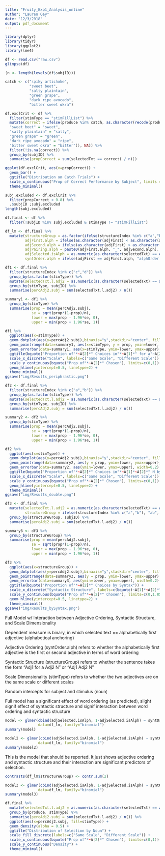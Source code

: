 ```yaml
---
title: "Fruity_Exp1_Analysis_online"
author: "Lauren Oey"
date: "12/3/2018"
output: pdf_document
---
```


```r
library(dplyr)
library(tidyr)
library(ggplot2)
library(lme4)

df <- read.csv("raw.csv")
glimpse(df)
```

```r
(n <- length(levels(df$subjID)))
```

```r
catch <- c("spiky artichoke",
           "sweet beet",
           "salty plaintain",
           "green grape",
           "dark ripe avocado",
           "bitter sweet okra")

df.exclCrit <- df %>%
  filter(stimType == "stimFillList") %>%
  mutate(correct = ifelse(produce %in% catch, as.character(recode(produce,"spiky artichoke" = "spiky",
  "sweet beet" = "sweet",
  "salty plaintain" = "salty",
  "green grape" = "green",
  "dark ripe avocado" = "ripe",
  "bitter sweet okra" = "bitter")), NA)) %>%
  filter(!is.na(correct)) %>%
  group_by(subjID) %>%
  summarise(propCorrect = sum(selectedTxt == correct) / n())

ggplot(df.exclCrit, aes(x=propCorrect)) +
  geom_bar() +
  ggtitle("Distribution on Catch Trials") +
  scale_x_continuous("Prop of Correct Performance by Subject", limits = c(0,1.1)) +
  theme_minimal()
```

```r
subj.excluded <- df.exclCrit %>%
  filter(propCorrect < 0.8) %>%
  .$subjID ;subj.excluded
length(subj.excluded)

df.final <- df %>%
  filter(!subjID %in% subj.excluded & stimType != "stimFillList")

df_lm <- df.final %>%
  mutate(structureGroup = as.factor(ifelse(structureIndex %in% c("a","b"), "ab", "cd")),
         adjFirst.alph = ifelse(as.character(adjFirst) < as.character(adjSecond), as.character(adjFirst), as.character(adjSecond)),
         adjSecond.alph = ifelse(as.character(adjFirst) > as.character(adjSecond), as.character(adjFirst), as.character(adjSecond)),
         adjPairing.alph = paste0(adjFirst.alph, "_", adjSecond.alph),
         adjSelected.isAlph = as.numeric(as.character(selectedTxt) == as.character(adjFirst.alph)),
         syntOrder.alph = ifelse(adjFirst == adjFirst.alph, "alphOrder.true", "alphOrder.false"))
```

```r
df1 <- df.final %>%
  filter(structureIndex %in% c("c","d")) %>%
  group_by(as.factor(stimType)) %>%
  mutate(selectedTxt.l.adj2 = as.numeric(as.character(selectedTxt) == as.character(adjSecond))) %>%
  group_by(stimType, subjID) %>%
  summarise(percAdj2.subj = sum(selectedTxt.l.adj2) / n())

summary1 <- df1 %>%
  group_by(stimType) %>%
  summarise(prop = mean(percAdj2.subj),
            se = sqrt(prop*(1-prop)/n),
            lower = max(prop - 1.96*se, 0),
            upper = min(prop + 1.96*se, 1))

df1 %>%
  ggplot(aes(x=stimType)) +
  geom_dotplot(aes(y=percAdj2.subj),binaxis="y",stackdir="center", fill="blue", alpha=0.5) +
  geom_pointrange(data=summary1, aes(x=stimType, y = prop, ymin=lower, ymax=upper), colour="darkblue") +
  geom_errorbar(data=summary1, aes(x=stimType, ymin=lower, ymax=upper), width=0.2) +
  ggtitle(bquote("Proportion of"*~A[2]*" Choices in"*~A[1]*" for a"~A[2]*" N by Scale (Control)")) +
  scale_x_discrete("Scale", labels=c("Same Scale", "Different Scale")) +
  scale_y_continuous(bquote("Prop of"*~A[2]*" Chosen"), limits=c(0,1)) +
  geom_hline(yintercept=0.5, linetype=2) +
  theme_minimal()
ggsave("img/Results_periphrastic.png")
```

```r
df2 <- df.final %>%
  filter(structureIndex %in% c("a","b")) %>%
  group_by(as.factor(stimType)) %>%
  mutate(selectedTxt.l.adj2 = as.numeric(as.character(selectedTxt) == as.character(adjSecond))) %>%
  group_by(stimType, subjID) %>%
  summarise(percAdj2.subj = sum(selectedTxt.l.adj2) / n())

summary2 <- df2 %>%
  group_by(stimType) %>%
  summarise(prop = mean(percAdj2.subj),
            se = sqrt(prop*(1-prop)/n),
            lower = max(prop - 1.96*se, 0),
            upper = min(prop + 1.96*se, 1))

df2 %>%
  ggplot(aes(x=stimType)) +
  geom_dotplot(aes(y=percAdj2.subj),binaxis="y",stackdir="center", fill="blue", alpha=0.5) +
  geom_pointrange(data=summary2, aes(y = prop, ymin=lower, ymax=upper), colour="darkblue") +
  geom_errorbar(data=summary2, aes(ymin=lower, ymax=upper), width=0.2) +
  ggtitle(bquote("Proportion of"*~A[2]*" Choices in"*~A[1]*~A[2]*" N by Scale (Test)")) +
  scale_x_discrete("Scale", labels=c("Same Scale", "Different Scale")) +
  scale_y_continuous(bquote("Prop of"*~A[2]*" Chosen"), limits=c(0,1)) +
  geom_hline(yintercept=0.5, linetype=2) +
  theme_minimal()
ggsave("img/Results_double.png")
```

```r
df3 <- df.final %>%
  mutate(selectedTxt.l.adj2 = as.numeric(as.character(selectedTxt) == as.character(adjSecond)),
         structureGroup = ifelse(structureIndex %in% c("a","b"), "ab", "cd")) %>%
  group_by(structureGroup, subjID) %>%
  summarise(percAdj2.subj = sum(selectedTxt.l.adj2) / n())

summary3 <- df3 %>%
  group_by(structureGroup) %>%
  summarise(prop = mean(percAdj2.subj),
            se = sqrt(prop*(1-prop)/n),
            lower = max(prop - 1.96*se, 0),
            upper = min(prop + 1.96*se, 1))

df3 %>%
  ggplot(aes(x=structureGroup)) +
  geom_dotplot(aes(y=percAdj2.subj),binaxis="y",stackdir="center", fill="blue", alpha=0.5) +
  geom_pointrange(data=summary3, aes(y = prop, ymin=lower, ymax=upper), colour="darkblue") +
  geom_errorbar(data=summary3, aes(ymin=lower, ymax=upper), width=0.2) +
  ggtitle(bquote("Proportion of"*~A[2]*" Choices by Syntax")) +
  scale_x_discrete("Syntactic Structure", labels=c(bquote(~A[1]*~A[2]*" N"), bquote(~A[1]*" for a"~A[2]*" N"))) +
  scale_y_continuous(bquote("Prop of"*~A[2]*" Chosen"), limits=c(0,1.05)) +
  geom_hline(yintercept=0.5, linetype=2) +
  theme_minimal()
ggsave("img/Results_bySyntax.png")
```


Full Model w/ Interaction between Adjective Ordering, Syntactic Structure, and Scale Dimensionality

Dependent measure is binary, in which selected text == alphabetically first adjective (alphabetical anchoring)

Adjective Ordering (syntOrder.alph) refers to whether the alphabetically first adjective is the first or second adjective in terms of word ordering

Syntactic Structure (structureGroup) refers to whether the sentence takes the form "Adj1 for a Adj2 N" or "Adj1 Adj2 N"

Scale Dimensionality (stimType) refers to whether the two adjectives are on the same scale or different scales

Random intercepts for subject and stimulus (noun)

Full model has a significant effect of word ordering (as predicted), slight signif effect of syntactic structure and signif interaction between word ordering and syntactic structure


```r
model <- glmer(cbind(adjSelected.isAlph, 1-adjSelected.isAlph) ~ syntOrder.alph * structureGroup * stimType  + (1 | subjID) + (1 | produce),
               data=df_lm, family="binomial")
summary(model)
```

```r
model2 <- glmer(cbind(adjSelected.isAlph, 1-adjSelected.isAlph) ~ syntOrder.alph + (1 | subjID) + (1 | produce),
               data=df_lm, family="binomial")
summary(model2)
```

This is the model that should be reported. It just shows adjective ordering and syntactic structure and their interaction are significant predictors of selection.

```r
contrasts(df_lm$structureGroup) <- contr.sum(2)

model3 <- glmer(cbind(adjSelected.isAlph, 1-adjSelected.isAlph) ~ syntOrder.alph * structureGroup + (1 | subjID) + (1 | produce),
               data=df_lm, family="binomial")
summary(model3)
```

```r
df.final %>%
  mutate(selectedTxt.l.adj2 = as.numeric(as.character(selectedTxt) == as.character(adjSecond))) %>%
  group_by(produce, stimType) %>%
  summarise(percAdj2.subj = sum(selectedTxt.l.adj2) / n()) %>%
  ggplot(aes(x=percAdj2.subj, fill=stimType)) +
  geom_density(alpha = 0.5) +
  ggtitle("Distribution of Selection by Noun") +
  scale_fill_discrete(labels=c("Same Scale", "Different Scale")) +
  scale_x_continuous(bquote("Prop of"*~A[2]*" Chosen"), limits=c(0,1)) +
  scale_y_continuous("Density") +
  theme_minimal()
```
